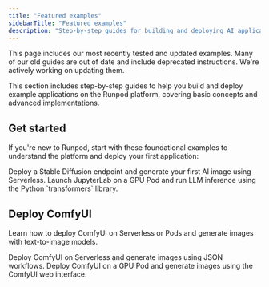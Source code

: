 ```yaml
---
title: "Featured examples"
sidebarTitle: "Featured examples"
description: "Step-by-step guides for building and deploying AI applications on Runpod."
---
```


<Note>
This page includes our most recently tested and updated examples. Many of our old guides are out of date and include deprecated instructions. We're actively working on updating them.
</Note>

This section includes step-by-step guides to help you build and deploy example applications on the Runpod platform, covering basic concepts and advanced implementations.

## Get started

If you're new to Runpod, start with these foundational examples to understand the platform and deploy your first application:

<CardGroup cols={2}>
  <Card title="Create an image generation endpoint with Serverless" href="/tutorials/serverless/run-your-first" icon="cloud-bolt" iconType="solid">
    Deploy a Stable Diffusion endpoint and generate your first AI image using Serverless.
  </Card>
  <Card title="Run LLM inference on Pods with JupyterLab" href="/tutorials/pods/run-your-first" icon="text-size" iconType="solid">
    Launch JupyterLab on a GPU Pod and run LLM inference using the Python `transformers` library.
  </Card>
</CardGroup>

## Deploy ComfyUI

Learn how to deploy ComfyUI on Serverless or Pods and generate images with text-to-image models.

<CardGroup cols={2}>
  <Card title="Generate images with ComfyUI on Serverless" href="/tutorials/serverless/comfyui" icon="brackets-curly" iconType="solid">
    Deploy ComfyUI on Serverless and generate images using JSON workflows.
  </Card>
  <Card title="Generate images with ComfyUI on Pods" href="/tutorials/pods/comfyui" icon="images" iconType="solid">
    Deploy ComfyUI on a GPU Pod and generate images using the ComfyUI web interface.
  </Card>
</CardGroup>